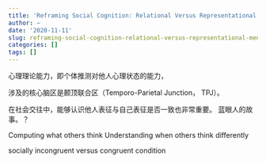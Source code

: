```yaml
---
title: 'Reframing Social Cognition: Relational Versus Representational Mentalizing'
author: ~
date: '2020-11-11'
slug: reframing-social-cognition-relational-versus-representational-mentalizing
categories: []
tags: []
---
```


心理理论能力，即个体推测对他人心理状态的能力，

涉及的核心脑区是颞顶联合区（Temporo-Parietal Junction， TPJ）。

在社会交往中，能够认识他人表征与自己表征是否一致也非常重要。
蓝眼人的故事。？

Computing what others think
Understanding when others think differently

socially incongruent versus congruent condition

